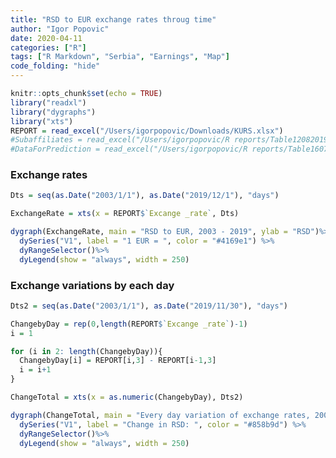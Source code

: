 ```yaml
---
title: "RSD to EUR exchange rates throug time"
author: "Igor Popovic"
date: 2020-04-11
categories: ["R"]
tags: ["R Markdown", "Serbia", "Earnings", "Map"]
code_folding: "hide"
---
```


```r
knitr::opts_chunk$set(echo = TRUE)
library("readxl")
library("dygraphs")
library("xts")
REPORT = read_excel("/Users/igorpopovic/Downloads/KURS.xlsx")
#Subaffiliates = read_excel("/Users/igorpopovic/R reports/Table12082019Subaff.xlsx")
#DataForPrediction = read_excel("/Users/igorpopovic/R reports/Table16072019Subaff.xlsx")
```

### Exchange rates

```r
Dts = seq(as.Date("2003/1/1"), as.Date("2019/12/1"), "days")

ExchangeRate = xts(x = REPORT$`Excange _rate`, Dts)

dygraph(ExchangeRate, main = "RSD to EUR, 2003 - 2019", ylab = "RSD")%>%
  dySeries("V1", label = "1 EUR = ", color = "#4169e1") %>%
  dyRangeSelector()%>%
  dyLegend(show = "always", width = 250)

```

### Exchange variations by each day

```r

Dts2 = seq(as.Date("2003/1/1"), as.Date("2019/11/30"), "days")

ChangebyDay = rep(0,length(REPORT$`Excange _rate`)-1)
i = 1

for (i in 2: length(ChangebyDay)){
  ChangebyDay[i] = REPORT[i,3] - REPORT[i-1,3]
  i = i+1
}

ChangeTotal = xts(x = as.numeric(ChangebyDay), Dts2)

dygraph(ChangeTotal, main = "Every day variation of exchange rates, 2003 - 2019", ylab = "RSD")%>%
  dySeries("V1", label = "Change in RSD: ", color = "#858b9d") %>%
  dyRangeSelector()%>%
  dyLegend(show = "always", width = 250)

```



